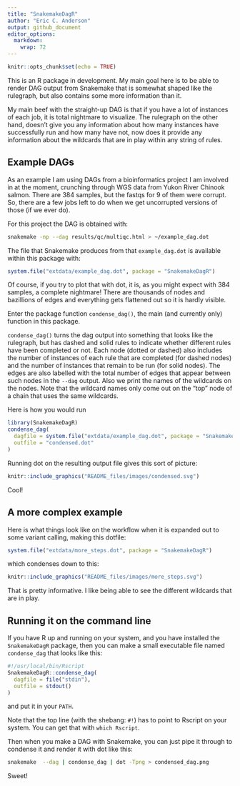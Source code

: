 ```yaml
---
title: "SnakemakeDagR"
author: "Eric C. Anderson"
output: github_document
editor_options: 
  markdown: 
    wrap: 72
---
```


```r
knitr::opts_chunk$set(echo = TRUE)
```

This is an R package in development. My main goal here is to be able to
render DAG output from Snakemake that is somewhat shaped like the
rulegraph, but also contains some more information than it.

My main beef with the straight-up DAG is that if you have a lot of
instances of each job, it is total nightmare to visualize. The rulegraph
on the other hand, doesn't give you any information about how many
instances have successfully run and how many have not, now does it
provide any information about the wildcards that are in play within any
string of rules.

## Example DAGs

As an example I am using DAGs from a bioinformatics project I am
involved in at the moment, crunching through WGS data from Yukon River
Chinook salmon. There are 384 samples, but the fastqs for 9 of them were
corrupt. So, there are a few jobs left to do when we get uncorrupted
versions of those (if we ever do).

For this project the DAG is obtained with:

``` sh
snakemake -np --dag results/qc/multiqc.html > ~/example_dag.dot
```

The file that Snakemake produces from that `example_dag.dot` is
available within this package with:

```r
system.file("extdata/example_dag.dot", package = "SnakemakeDagR")
```

Of course, if you try to plot that with dot, it is, as you might expect
with 384 samples, a complete nightmare! There are thousands of nodes and
bazillions of edges and everything gets flattened out so it is hardly
visible.

Enter the package function `condense_dag()`, the main (and currently
only) function in this package.

`condense_dag()` turns the dag output into something that looks like the
rulegraph, but has dashed and solid rules to indicate whether different
rules have been completed or not. Each node (dotted or dashed) also
includes the number of instances of each rule that are completed (for
dashed nodes) and the number of instances that remain to be run (for
solid nodes). The edges are also labelled with the total number of edges
that appear between such nodes in the `--dag` output. Also we print the
names of the wildcards on the nodes. Note that the wildcard names only
come out on the "top" node of a chain that uses the same wildcards.

Here is how you would run

```r
library(SnakemakeDagR)
condense_dag(
  dagfile = system.file("extdata/example_dag.dot", package = "SnakemakeDagR"), 
  outfile = "condensed.dot" 
)
```

Running dot on the resulting output file gives this sort of picture:

```r
knitr::include_graphics("README_files/images/condensed.svg")
```

Cool!

## A more complex example

Here is what things look like on the workflow when it is expanded out to
some variant calling, making this dotfile:

```r
system.file("extdata/more_steps.dot", package = "SnakemakeDagR")
```

which condenses down to this:

```r
knitr::include_graphics("README_files/images/more_steps.svg")
```

That is pretty informative. I like being able to see the different
wildcards that are in play.

## Running it on the command line

If you have R up and running on your system, and you have installed the
`SnakemakeDagR` package, then you can make a small executable file named
`condense_dag` that looks like this:

```r
#!/usr/local/bin/Rscript
SnakemakeDagR::condense_dag(
  dagfile = file("stdin"),
  outfile = stdout() 
)
```

and put it in your `PATH`.

Note that the top line (with the shebang: `#!`) has to point to Rscript
on your system. You can get that with `which Rscript`.

Then when you make a DAG with Snakemake, you can just pipe it through to
condense it and render it with dot like this:

``` sh
snakemake  --dag | condense_dag | dot -Tpng > condensed_dag.png
```

Sweet!
